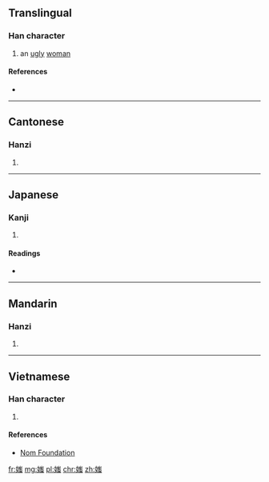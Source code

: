 ==Translingual==

===Han character===
{{Han char|rn=38|rad=女|as=10|sn=13|four=4743<sub>6</sub>|canj=女山一戈 (VUMI)|ids=⿰[[女]][[蚩]]}}

# an [[ugly]] [[woman]]

====References====
* {{Han ref|kx=0268.110|dkj=06579|dj=0535.330|hdz=21074.100|uh=5AB8|ud=23224|bh=DCF7|bd=56567}}

----

==Cantonese==

===Hanzi===
{{yue-hanzi|jyut=[[ci1]]|y=chi1}}

# {{defn|lang=yue|sort=女10}}

----

==Japanese==

===Kanji===
{{ja-kanji|grade=|rs=女10}}

# {{defn|lang=ja|sort=女10}}

====Readings====
* {{ja-readings|on=[[し]] (shi)|kun=[[あなどる]] (anadoru), [[おろか]] (oroka), [[みにくい]] (minikui), [[みだる]] (midaru)}}

----

==Mandarin==

===Hanzi===
{{cmn-hanzi|pin=[[chī]] ([[chi1]])|wg=ch'ih<sup>1</sup>}}

# {{defn|lang=cmn|sort=女10}}

----

==Vietnamese==

===Han character===
{{vi-readings|rs=女10| hanviet = [[sầy]], [[xuy]], [[si]]}}

# {{defn|lang=vi|sort=女10}}

====References====
*[http://nomfoundation.org/common/nom_details.php?codepoint=5ab8 Nom Foundation]

[[fr:媸]]
[[mg:媸]]
[[pl:媸]]
[[chr:媸]]
[[zh:媸]]